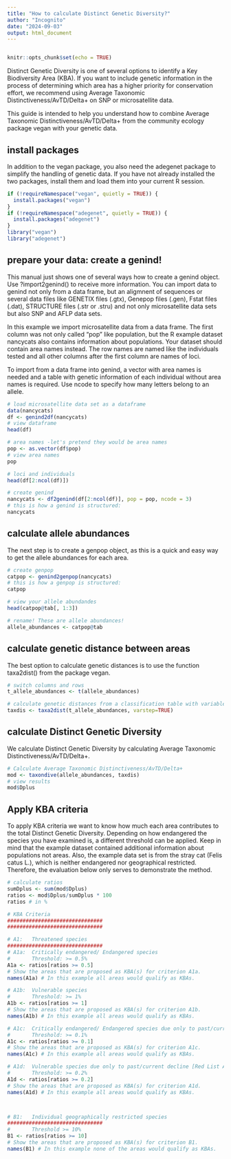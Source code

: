 ---
title: "How to calculate Distinct Genetic Diversity?"
author: "Incognito"
date: "2024-09-03"
output: html_document
---

```{r setup, include=FALSE}
```


```{r setup, include=FALSE}
knitr::opts_chunk$set(echo = TRUE)
```
Distinct Genetic Diversity is one of several options to identify a Key Biodiversity Area (KBA). If you want to include genetic information in the process of determining which area has a higher priority for conservation effort, we recommend using  Average Taxonomic Distinctiveness/AvTD/Delta+ on SNP or microsatellite data.

This guide is intended to help you understand how to combine Average Taxonomic Distinctiveness/AvTD/Delta+ from the community ecology package vegan with your genetic data.

## install packages

In addition to the vegan package, you also need the adegenet package to simplify the handling of genetic data. If you have not already installed the two packages, install them and load them into your current R session.

```{r, echo=TRUE, message=FALSE}

if (!requireNamespace("vegan", quietly = TRUE)) {      
  install.packages("vegan")
}
if (!requireNamespace("adegenet", quietly = TRUE)) {   
  install.packages("adegenet")
}
library("vegan")
library("adegenet")


```


## prepare your data: create a genind!

This manual just shows one of several ways how to create a genind object. Use ?import2genind() to receive more information. You can import data to genind not only from a data frame, but an aligmnent of sequences or several data files like GENETIX files (.gtx), Genepop files (.gen), Fstat files (.dat), STRUCTURE files (.str or .stru) and not only microsatellite data sets but also SNP and AFLP data sets.
 
In this example we import microsatellite data from a data frame. The first column was not only called “pop” like population, but the R example dataset nancycats also contains information about populations. Your dataset should contain area names instead. The row names are named like the individuals tested and all other columns after the first column are names of loci.

To import from a data frame into genind, a vector with area names is needed and a table with genetic information of each individual without area names is required. Use ncode to specify how many letters belong to an allele. 

```{r}
# load microsatellite data set as a dataframe
data(nancycats)
df <- genind2df(nancycats)
# view dataframe
head(df)

# area names -let's pretend they would be area names
pop <- as.vector(df$pop)
# view area names
pop

# loci and individuals
head(df[2:ncol(df)])

# create genind
nancycats <- df2genind(df[2:ncol(df)], pop = pop, ncode = 3)  
# this is how a genind is structured:
nancycats

```


## calculate allele abundances
The next step is to create a genpop object, as this is a quick and easy way to get the allele abundances for each area.

```{r}
# create genpop
catpop <- genind2genpop(nancycats) 
# this is how a genpop is structured:
catpop

# view your allele abundandes
head(catpop@tab[, 1:3])

# rename! These are allele abundances!
allele_abundances <- catpop@tab


```

## calculate genetic distance between areas
The best option to calculate genetic distances is to use the function taxa2dist() from the package vegan.

```{r}

# switch columns and rows
t_allele_abundances <- t(allele_abundances)

# calculate genetic distances from a classification table with variable step lengths
taxdis <- taxa2dist(t_allele_abundances, varstep=TRUE)

```
## calculate Distinct Genetic Diversity
We calculate Distinct Genetic Diversity by calculating Average Taxonomic Distinctiveness/AvTD/Delta+.  
```{r}

# Calculate Average Taxonomic Distinctiveness/AvTD/Delta+
mod <- taxondive(allele_abundances, taxdis)
# view results
mod$Dplus


```
## Apply KBA criteria
To apply KBA criteria we want to know how much each area contributes to the total Distinct Genetic Diversity. Depending on how endangered the species you have examined is, a different threshold can be applied. Keep in mind that the example dataset contained additional information about populations not areas. Also, the example data set is from the stray cat (Felis catus L.), which is neither endangered nor geographical restricted. Therefore, the evaluation below only serves to demonstrate the method.

```{r}

# calculate ratios
sumDplus <- sum(mod$Dplus)
ratios <- mod$Dplus/sumDplus * 100
ratios # in % 

# KBA Criteria
###############################
###############################

# A1:   Threatened species
###############################
# A1a:  Critically endangered/ Endangered species 
#       Threshold: >= 0.5%
A1a <- ratios[ratios >= 0.5]
# Show the areas that are proposed as KBA(s) for criterion A1a.
names(A1a) # In this example all areas would qualify as KBAs.

# A1b:  Vulnerable species
#       Threshold: >= 1%
A1b <- ratios[ratios >= 1]
# Show the areas that are proposed as KBA(s) for criterion A1b.
names(A1b) # In this example all areas would qualify as KBAs.

# A1c:  Critically endangered/ Endangered species due only to past/current decline [Red List A only, but not A3 only]
#       Threshold: >= 0.1%
A1c <- ratios[ratios >= 0.1]
# Show the areas that are proposed as KBA(s) for criterion A1c.
names(A1c) # In this example all areas would qualify as KBAs.

# A1d:  Vulnerable species due only to past/current decline [Red List A only, but not A3 only]
#       Threshold: >= 0.2%
A1d <- ratios[ratios >= 0.2]
# Show the areas that are proposed as KBA(s) for criterion A1d.
names(A1d) # In this example all areas would qualify as KBAs.



# B1:   Individual geographically restricted species
###############################
#       Threshold >= 10%
B1 <- ratios[ratios >= 10]
# Show the areas that are proposed as KBA(s) for criterion B1.
names(B1) # In this example none of the areas would qualify as KBAs.

```

